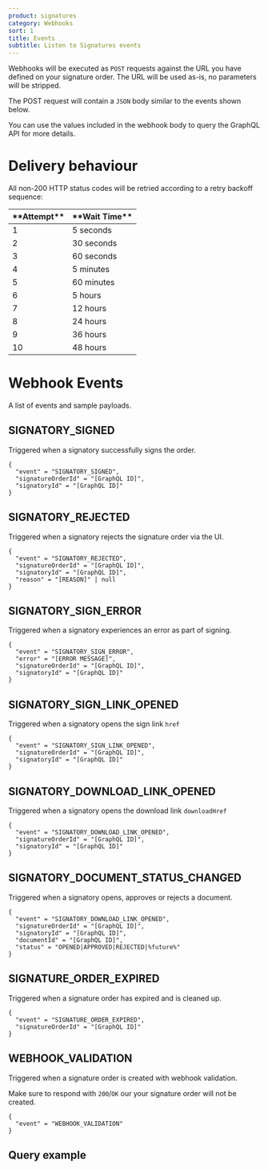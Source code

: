 ```yaml
---
product: signatures
category: Webhooks
sort: 1
title: Events
subtitle: Listen to Signatures events
---
```


Webhooks will be executed as `POST` requests against the URL you have defined on your signature order. The URL will be used as-is, no parameters will be stripped.

The POST request will contain a `JSON` body similar to the events shown below.

You can use the values included in the webhook body to query the GraphQL API for more details.

# Delivery behaviour

All non-200 HTTP status codes will be retried according to a retry backoff sequence:

<table>
  <thead>
    <tr>
      <th>**Attempt**</th>
      <th>**Wait Time**</th>
    </tr>
  </thead>
  <tbody>
    <tr>
      <td>1</td>
      <td>5 seconds</td>
    </tr>
    <tr>
      <td>2</td>
      <td>30 seconds</td>
    </tr>
    <tr>
      <td>3</td>
      <td>60 seconds</td>
    </tr>
    <tr>
      <td>4</td>
      <td>5 minutes</td>
    </tr>
    <tr>
      <td>5</td>
      <td>60 minutes</td>
    </tr>
    <tr>
      <td>6</td>
      <td>5 hours</td>
    </tr>
    <tr>
      <td>7</td>
      <td>12 hours</td>
    </tr>
    <tr>
      <td>8</td>
      <td>24 hours</td>
    </tr>
    <tr>
      <td>9</td>
      <td>36 hours</td>
    </tr>
    <tr>
      <td>10</td>
      <td>48 hours</td>
    </tr>
  </tbody>
</table>

# Webhook Events

A list of events and sample payloads.

## SIGNATORY_SIGNED

Triggered when a signatory successfully signs the order.

```text
{
  "event" = "SIGNATORY_SIGNED",
  "signatureOrderId" = "[GraphQL ID]",
  "signatoryId" = "[GraphQL ID]"
}
```

## SIGNATORY_REJECTED

Triggered when a signatory rejects the signature order via the UI.

```text
{
  "event" = "SIGNATORY_REJECTED",
  "signatureOrderId" = "[GraphQL ID]",
  "signatoryId" = "[GraphQL ID]",
  "reason" = "[REASON]" | null
}
```

## SIGNATORY_SIGN_ERROR

Triggered when a signatory experiences an error as part of signing.

```text
{
  "event" = "SIGNATORY_SIGN_ERROR",
  "error" = "[ERROR MESSAGE]",
  "signatureOrderId" = "[GraphQL ID]",
  "signatoryId" = "[GraphQL ID]"
}
```

## SIGNATORY_SIGN_LINK_OPENED

Triggered when a signatory opens the sign link `href`

```text
{
  "event" = "SIGNATORY_SIGN_LINK_OPENED",
  "signatureOrderId" = "[GraphQL ID]",
  "signatoryId" = "[GraphQL ID]"
}
```

## SIGNATORY_DOWNLOAD_LINK_OPENED

Triggered when a signatory opens the download link `downloadHref`

```text
{
  "event" = "SIGNATORY_DOWNLOAD_LINK_OPENED",
  "signatureOrderId" = "[GraphQL ID]",
  "signatoryId" = "[GraphQL ID]"
}
```

## SIGNATORY_DOCUMENT_STATUS_CHANGED

Triggered when a signatory opens, approves or rejects a document.

```text
{
  "event" = "SIGNATORY_DOWNLOAD_LINK_OPENED",
  "signatureOrderId" = "[GraphQL ID]",
  "signatoryId" = "[GraphQL ID]",
  "documentId" = "[GraphQL ID]",
  "status" = "OPENED|APPROVED|REJECTED|%future%"
}
```

## SIGNATURE_ORDER_EXPIRED

Triggered when a signature order has expired and is cleaned up.

```text
{
  "event" = "SIGNATURE_ORDER_EXPIRED",
  "signatureOrderId" = "[GraphQL ID]"
}
```

## WEBHOOK_VALIDATION

Triggered when a signature order is created with webhook validation.

Make sure to respond with `200`/`OK` our your signature order will not be created.

```text
{
  "event" = "WEBHOOK_VALIDATION"
}
```

## Query example


<CodeBlock text={signatoryWebhookExample.query.trim()} />
